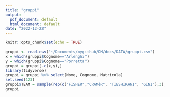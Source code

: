 ```yaml
---
title: "gruppi"
output:
  pdf_document: default
  html_document: default
date: "2022-12-22"
---
```


```r
knitr::opts_chunk$set(echo = TRUE)
```

```r
gruppi <- read.csv("~/Documents/mygithub/DM/docs/DATA/gruppi.csv")
x = which(gruppi$Cognome=="Arlenghi")
y = which(gruppi$Cognome=="Porretta")
gruppi = gruppi[-c(x,y),]
library(tidyverse)
gruppi = gruppi %>% select(Nome, Cognome, Matricola)
set.seed(123)
gruppi$TEAM = sample(rep(c("FISHER","CRAMéR", "TIBSHIRANI", "GINI"),3), size=12, replace=FALSE)
gruppi
```

